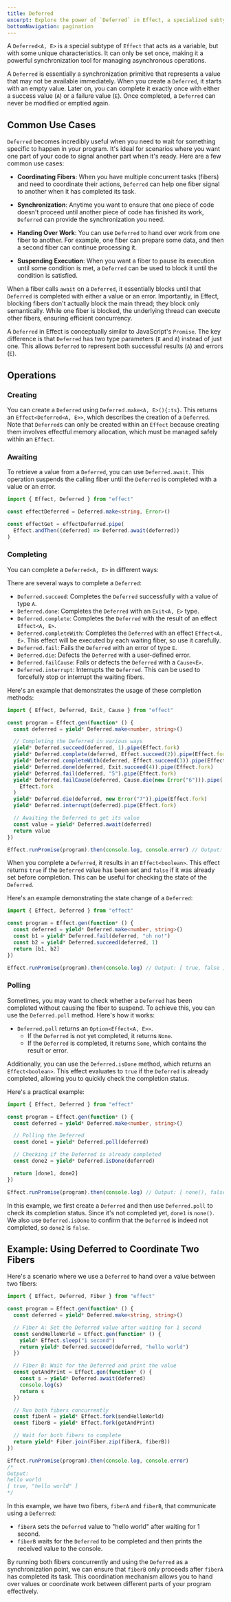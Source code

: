 ```yaml
---
title: Deferred
excerpt: Explore the power of `Deferred` in Effect, a specialized subtype of `Effect` that acts as a one-time variable with unique characteristics. Discover how `Deferred` serves as a synchronization tool for managing asynchronous operations, allowing coordination between different parts of your code. Learn common use cases, including coordinating fibers, synchronization, handing over work, and suspending execution. Dive into operations such as creating, awaiting, completing, and polling `Deferred`, providing practical examples and scenarios to enhance your understanding of this powerful tool.
bottomNavigation: pagination
---
```


A `Deferred<A, E>` is a special subtype of `Effect` that acts as a variable, but with some unique characteristics. It can only be set once, making it a powerful synchronization tool for managing asynchronous operations.

A `Deferred` is essentially a synchronization primitive that represents a value that may not be available immediately. When you create a `Deferred`, it starts with an empty value. Later on, you can complete it exactly once with either a success value (`A`) or a failure value (`E`). Once completed, a `Deferred` can never be modified or emptied again.

## Common Use Cases

`Deferred` becomes incredibly useful when you need to wait for something specific to happen in your program. It's ideal for scenarios where you want one part of your code to signal another part when it's ready. Here are a few common use cases:

- **Coordinating Fibers**: When you have multiple concurrent tasks (fibers) and need to coordinate their actions, `Deferred` can help one fiber signal to another when it has completed its task.

- **Synchronization**: Anytime you want to ensure that one piece of code doesn't proceed until another piece of code has finished its work, `Deferred` can provide the synchronization you need.

- **Handing Over Work**: You can use `Deferred` to hand over work from one fiber to another. For example, one fiber can prepare some data, and then a second fiber can continue processing it.

- **Suspending Execution**: When you want a fiber to pause its execution until some condition is met, a `Deferred` can be used to block it until the condition is satisfied.

When a fiber calls `await` on a `Deferred`, it essentially blocks until that `Deferred` is completed with either a value or an error. Importantly, in Effect, blocking fibers don't actually block the main thread; they block only semantically. While one fiber is blocked, the underlying thread can execute other fibers, ensuring efficient concurrency.

A `Deferred` in Effect is conceptually similar to JavaScript's `Promise`. The key difference is that `Deferred` has two type parameters (`E` and `A`) instead of just one. This allows `Deferred` to represent both successful results (`A`) and errors (`E`).

## Operations

### Creating

You can create a `Deferred` using `Deferred.make<A, E>(){:ts}`. This returns an `Effect<Deferred<A, E>>`, which describes the creation of a `Deferred`. Note that `Deferred`s can only be created within an `Effect` because creating them involves effectful memory allocation, which must be managed safely within an `Effect`.

### Awaiting

To retrieve a value from a `Deferred`, you can use `Deferred.await`. This operation suspends the calling fiber until the `Deferred` is completed with a value or an error.

```ts twoslash
import { Effect, Deferred } from "effect"

const effectDeferred = Deferred.make<string, Error>()

const effectGet = effectDeferred.pipe(
  Effect.andThen((deferred) => Deferred.await(deferred))
)
```

### Completing

You can complete a `Deferred<A, E>` in different ways:

There are several ways to complete a `Deferred`:

- `Deferred.succeed`: Completes the `Deferred` successfully with a value of type `A`.
- `Deferred.done`: Completes the `Deferred` with an `Exit<A, E>` type.
- `Deferred.complete`: Completes the `Deferred` with the result of an effect `Effect<A, E>`.
- `Deferred.completeWith`: Completes the `Deferred` with an effect `Effect<A, E>`. This effect will be executed by each waiting fiber, so use it carefully.
- `Deferred.fail`: Fails the `Deferred` with an error of type `E`.
- `Deferred.die`: Defects the `Deferred` with a user-defined error.
- `Deferred.failCause`: Fails or defects the `Deferred` with a `Cause<E>`.
- `Deferred.interrupt`: Interrupts the `Deferred`. This can be used to forcefully stop or interrupt the waiting fibers.

Here's an example that demonstrates the usage of these completion methods:

```ts twoslash
import { Effect, Deferred, Exit, Cause } from "effect"

const program = Effect.gen(function* () {
  const deferred = yield* Deferred.make<number, string>()

  // Completing the Deferred in various ways
  yield* Deferred.succeed(deferred, 1).pipe(Effect.fork)
  yield* Deferred.complete(deferred, Effect.succeed(2)).pipe(Effect.fork)
  yield* Deferred.completeWith(deferred, Effect.succeed(3)).pipe(Effect.fork)
  yield* Deferred.done(deferred, Exit.succeed(4)).pipe(Effect.fork)
  yield* Deferred.fail(deferred, "5").pipe(Effect.fork)
  yield* Deferred.failCause(deferred, Cause.die(new Error("6"))).pipe(
    Effect.fork
  )
  yield* Deferred.die(deferred, new Error("7")).pipe(Effect.fork)
  yield* Deferred.interrupt(deferred).pipe(Effect.fork)

  // Awaiting the Deferred to get its value
  const value = yield* Deferred.await(deferred)
  return value
})

Effect.runPromise(program).then(console.log, console.error) // Output: 1
```

When you complete a `Deferred`, it results in an `Effect<boolean>`. This effect returns `true` if the `Deferred` value has been set and `false` if it was already set before completion. This can be useful for checking the state of the `Deferred`.

Here's an example demonstrating the state change of a `Deferred`:

```ts twoslash
import { Effect, Deferred } from "effect"

const program = Effect.gen(function* () {
  const deferred = yield* Deferred.make<number, string>()
  const b1 = yield* Deferred.fail(deferred, "oh no!")
  const b2 = yield* Deferred.succeed(deferred, 1)
  return [b1, b2]
})

Effect.runPromise(program).then(console.log) // Output: [ true, false ]
```

### Polling

Sometimes, you may want to check whether a `Deferred` has been completed without causing the fiber to suspend. To achieve this, you can use the `Deferred.poll` method. Here's how it works:

- `Deferred.poll` returns an `Option<Effect<A, E>>`.
  - If the `Deferred` is not yet completed, it returns `None`.
  - If the `Deferred` is completed, it returns `Some`, which contains the result or error.

Additionally, you can use the `Deferred.isDone` method, which returns an `Effect<boolean>`. This effect evaluates to `true` if the `Deferred` is already completed, allowing you to quickly check the completion status.

Here's a practical example:

```ts twoslash
import { Effect, Deferred } from "effect"

const program = Effect.gen(function* () {
  const deferred = yield* Deferred.make<number, string>()

  // Polling the Deferred
  const done1 = yield* Deferred.poll(deferred)

  // Checking if the Deferred is already completed
  const done2 = yield* Deferred.isDone(deferred)

  return [done1, done2]
})

Effect.runPromise(program).then(console.log) // Output: [ none(), false ]
```

In this example, we first create a `Deferred` and then use `Deferred.poll` to check its completion status. Since it's not completed yet, `done1` is `none()`. We also use `Deferred.isDone` to confirm that the `Deferred` is indeed not completed, so `done2` is `false`.

## Example: Using Deferred to Coordinate Two Fibers

Here's a scenario where we use a `Deferred` to hand over a value between two fibers:

```ts twoslash
import { Effect, Deferred, Fiber } from "effect"

const program = Effect.gen(function* () {
  const deferred = yield* Deferred.make<string, string>()

  // Fiber A: Set the Deferred value after waiting for 1 second
  const sendHelloWorld = Effect.gen(function* () {
    yield* Effect.sleep("1 second")
    return yield* Deferred.succeed(deferred, "hello world")
  })

  // Fiber B: Wait for the Deferred and print the value
  const getAndPrint = Effect.gen(function* () {
    const s = yield* Deferred.await(deferred)
    console.log(s)
    return s
  })

  // Run both fibers concurrently
  const fiberA = yield* Effect.fork(sendHelloWorld)
  const fiberB = yield* Effect.fork(getAndPrint)

  // Wait for both fibers to complete
  return yield* Fiber.join(Fiber.zip(fiberA, fiberB))
})

Effect.runPromise(program).then(console.log, console.error)
/*
Output:
hello world
[ true, "hello world" ]
*/
```

In this example, we have two fibers, `fiberA` and `fiberB`, that communicate using a `Deferred`:

- `fiberA` sets the `Deferred` value to "hello world" after waiting for 1 second.
- `fiberB` waits for the `Deferred` to be completed and then prints the received value to the console.

By running both fibers concurrently and using the `Deferred` as a synchronization point, we can ensure that `fiberB` only proceeds after `fiberA` has completed its task. This coordination mechanism allows you to hand over values or coordinate work between different parts of your program effectively.
